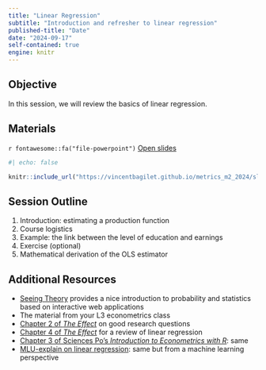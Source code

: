 ```yaml
---
title: "Linear Regression"
subtitle: "Introduction and refresher to linear regression"
published-title: "Date"
date: "2024-09-17"
self-contained: true
engine: knitr
---
```


::: callout-tip
## Objective

In this session, we will review the basics of linear regression.
:::

## Materials

`r fontawesome::fa("file-powerpoint")` [Open slides](../slides/lecture_1/slides_1_linear_regression.html)

```r
#| echo: false

knitr::include_url("https://vincentbagilet.github.io/metrics_m2_2024/slides/lecture_1/slides_1_linear_regression.html")
```


## Session Outline

1.  Introduction: estimating a production function
1.  Course logistics
1.  Example: the link between the level of education and earnings
1.  Exercise (optional)
1.  Mathematical derivation of the OLS estimator

<!-- ## Exercise -->

<!-- *This section will describe the exercise that we will do in class and provide links to the data sets and tools used.* -->

<!-- Since the TDs have not yet started, we will use Google Collabs to run today's code online. In the future, you will use R Studio. -->

## Additional Resources

-   [Seeing Theory](https://seeing-theory.brown.edu/) provides a nice introduction to probability and statistics based on interactive web applications
-   The material from your L3 econometrics class
-   [Chapter 2 of *The Effect*](https://theeffectbook.net/ch-ResearchQuestions.html) on good research questions
-   [Chapter 4 of *The Effect*](https://theeffectbook.net/ch-DescribingRelationships.html) for a review of linear regression
-   [Chapter 3 of Sciences Po's *Introduction to Econometrics with R*](https://scpoecon.github.io/ScPoEconometrics/linreg.html): same
-   [MLU-explain on linear regression](https://mlu-explain.github.io/linear-regression/): same but from a machine learning perspective
